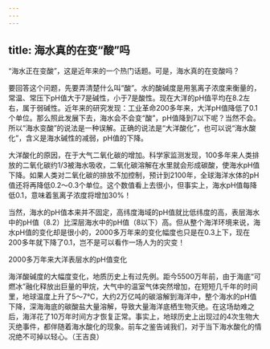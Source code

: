 ```yaml
---
---
---
```

title: 海水真的在变“酸”吗
---




“海水正在变酸”，这是近年来的一个热门话题。可是，海水真的在变酸吗？

要回答这个问题，先要弄清楚什么叫“酸”。水的酸碱度是用氢离子浓度来衡量的，常温、常压下pH值大于7是碱性，小于7是酸性。现在大洋的pH值平均在8.2左右，属于弱碱性。近年来的研究发现：工业革命200多年来，大洋pH值降低了0.1个单位。那么照此发展下去，海水会不会变“酸”，pH值降到7以下呢？当然不会。所以“海水变酸”的说法是一种误解。正确的说法是“大洋酸化”，也可以说“海水酸化”，含义是海水碱性的减弱，pH值的下降。

大洋酸化的原因，在于大气二氧化碳的增加。科学家监测发现，100多年来人类排放的二氧化碳约1/3被海水吸收，二氧化碳溶解在水里就会形成碳酸，使海水pH值下降。如果人类对二氧化碳的排放不加控制，预计到2100年，全球海洋水体的pH值还将再降低0.2～0.3个单位。这个数值看上去很小，但事实上，海水pH值每降低0.1，意味着氢离子浓度将增加30%！



当然，海水的pH值本来并不固定，高纬度海域的pH值就比低纬度的高，表层海水中的pH值（8.2）比深层海水中的pH值（8以下）高。但从整个海洋环境来说，海水pH值的变化却是很小的，2000多万年来的变化幅度也只是在0.3上下，现在200多年就下降了0.1，岂不是可以看作一场人为的灾变！

2000多万年来大洋表层水的pH值变化



海洋酸碱度的大幅度变化，地质历史上有过先例。距今5500万年前，由于海底“可燃冰”融化释放出巨量的甲烷，大气中的温室气体突然增加，在短短几千年的时间里，地球温度上升了5～7℃，大约2万亿吨的碳溶解到海洋中，整个海水的pH值下降，深海海底的碳酸盐大量溶解，导致大量海洋底栖生物灭绝。在这场劫难之后，海洋花了10万年时间方才恢复正常。事实上，地球历史上出现过的4次生物大灭绝事件，都伴随着海水酸化的现象。前车之鉴告诫我们，对于当下海水酸化的情况绝不可掉以轻心。（王吉良）